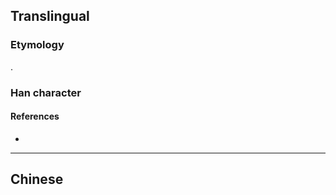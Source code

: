 {{character info/new}}
{{also|庞|龐}}
==Translingual==

===Etymology===
{{Han simp|龎|f=龍|t=龙}}.

===Han character===
{{Han char|rn=27|rad=厂|as=05|sn=7|four=|canj=MIKP|ids=⿸厂龙}}

====References====
* {{Han ref|kx=0161.061|hdz=10069.261|uh=5390|ud=21392}}

----

==Chinese==
{{zh-see|龎}}